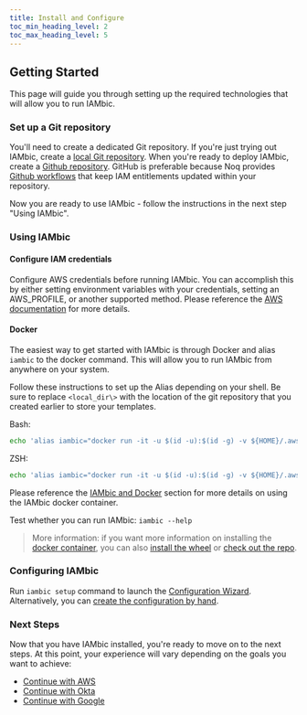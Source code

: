 ```yaml
---
title: Install and Configure
toc_min_heading_level: 2
toc_max_heading_level: 5
---
```



## Getting Started

This page will guide you through setting up the required technologies that will allow you to run IAMbic.

### Set up a Git repository

You'll need to create a dedicated Git repository. If you're just trying out IAMbic, create a [local Git repository](./installation/local_git_repo).
When you're ready to deploy IAMbic, create a [Github repository](https://docs.github.com/en/get-started/quickstart/create-a-repo).
GitHub is preferable because Noq provides [Github workflows](./integrations/github) that keep IAM entitlements updated within your repository.

Now you are ready to use IAMbic - follow the instructions in the next step "Using IAMbic".

### Using IAMbic

#### Configure IAM credentials

Configure AWS credentials before running IAMbic. You can accomplish this by either setting environment variables with your credentials, setting an AWS_PROFILE, or another supported method.
Please reference the [AWS documentation](https://docs.aws.amazon.com/cli/latest/userguide/cli-configure-envvars.html) for more details.

#### Docker

The easiest way to get started with IAMbic is through Docker and alias `iambic` to the docker command. This will allow you to run IAMbic from anywhere on your system.

Follow these instructions to set up the Alias depending on your shell. Be sure to replace `<local_dir\>` with the location of
the git repository that you created earlier to store your templates.

Bash:

```bash
echo 'alias iambic="docker run -it -u $(id -u):$(id -g) -v ${HOME}/.aws:/app/.aws -e AWS_CONFIG_FILE=/app/.aws/config -e AWS_SHARED_CREDENTIALS_FILE=/app/.aws/credentials -e "AWS_PROFILE=${AWS_PROFILE}" -v <local_dir\>:/templates:Z public.ecr.aws/s2p9s3r8/iambic:latest "$@""' >> ~/.bashrc
```

ZSH:

```zsh
echo 'alias iambic="docker run -it -u $(id -u):$(id -g) -v ${HOME}/.aws:/app/.aws -e AWS_CONFIG_FILE=/app/.aws/config -e AWS_SHARED_CREDENTIALS_FILE=/app/.aws/credentials -e "AWS_PROFILE=${AWS_PROFILE}" -v <local_dir\>:/templates:Z public.ecr.aws/s2p9s3r8/iambic:latest "$@""' >> ~/.zshrc
```

Please reference the [IAMbic and Docker](./installation/install_via_docker) section for more details on using the IAMbic docker container.

Test whether you can run IAMbic: `iambic --help`

> More information: if you want more information on installing the [docker container](./installation/install_via_docker), you can also [install the wheel](./installation/install_via_the_wheel) or [check out the repo](./installation/download_the_repo).

### Configuring IAMbic

Run `iambic setup` command to launch the [Configuration Wizard](./configuration/using_the_wizard). Alternatively, you can [create the configuration by hand](./configuration/create_the_configuration).


### Next Steps

Now that you have IAMbic installed, you're ready to move on to the next steps. At this point, your experience will vary depending on the goals you want to achieve:

- [Continue with AWS](./integrations/aws)
- [Continue with Okta](./integrations/okta)
- [Continue with Google](./integrations/google)
